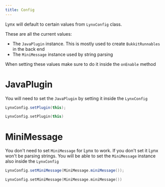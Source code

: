 ```yaml
---
title: Config
---
```


Lynx will default to certain values from `LynxConfig` class.

These are all the current values:
 - The `JavaPlugin` instance. This is mostly used to create `BukkitRunnables` in the back end
 - The `MiniMessage` instance used by string parsing

When setting these values make sure to do it inside the `onEnable` method

# JavaPlugin
You will need to set the `JavaPlugin` by setting it inside the `LynxConfig`

```java tab="Java"
LynxConfig.setPlugin(this);
```
```kotlin tab="Kotlin"
LynxConfig.setPlugin(this)
```

# MiniMessage
You don't need to set `MiniMessage` for Lynx to work. If you don't set it Lynx won't be parsing strings.
You will be able to set the `MiniMessage` instance also inside the `LynxConfig`

```java tab="Java"
LynxConfig.setMiniMessage(MiniMessage.miniMessage());
```
```kotlin tab="Kotlin"
LynxConfig.setMiniMessage(MiniMessage.miniMessage())
```